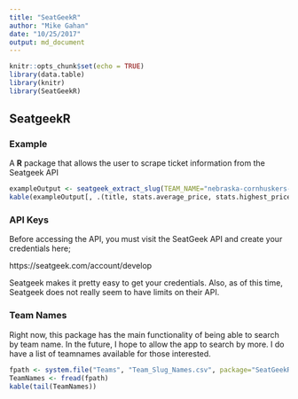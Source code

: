 ```yaml
---
title: "SeatGeekR"
author: "Mike Gahan"
date: "10/25/2017"
output: md_document
---
```


```r
knitr::opts_chunk$set(echo = TRUE)
library(data.table)
library(knitr)
library(SeatGeekR)
```

## SeatgeekR

### Example

A **R** package that allows the user to scrape ticket information from the Seatgeek API

```r
exampleOutput <- seatgeek_extract_slug(TEAM_NAME="nebraska-cornhuskers-football")
kable(exampleOutput[, .(title, stats.average_price, stats.highest_price, stats.listing_count, stats.lowest_price)])
```

### API Keys

Before accessing the API, you must visit the SeatGeek API and create your credentials here;

https://seatgeek.com/account/develop

Seatgeek makes it pretty easy to get your credentials. Also, as of this time, Seatgeek does not really seem to have limits on their API.

### Team Names

Right now, this package has the main functionality of being able to search by team name. In the future, I hope to allow the app to search
by more. I do have a list of teamnames available for those interested.

```r
fpath <- system.file("Teams", "Team_Slug_Names.csv", package="SeatGeekR")
TeamNames <- fread(fpath)
kable(tail(TeamNames))
```